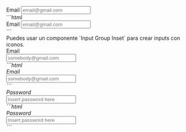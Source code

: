 
<DemoCard title="Tipos de inputs">

<div className="max-w-sm mt-6">
	<div className="space-y-1">
		<label>Email</label>
		<input type="email" placeholder="email@gmail.com" className="eolo-input" />
	</div>
</div>

<DemoCardCode>
```html
<div class="space-y-1">
  <label>Email</label>
  <input type="email" placeholder="email@gmail.com" class="eolo-input" />
</div>
```
</DemoCardCode>

<div className="h-6" />

<DemoCardDescription>
Puedes usar un componente `Input Group Inset` para crear inputs con iconos.
</DemoCardDescription>

<div className="max-w-sm">
  <div className="space-y-1">
    <label>Email</label>
    <div className="eolo-input-group-inset">
      <i className="ri-at-line ri-xl" />
      <input type="email" placeholder="somebody@gmail.com" className="eolo-input" />
    </div>
  </div>
</div>

<DemoCardCode>
```html
<div class="space-y-1">
  <label>Email</label>
  <div class="eolo-input-group-inset">
    <i class="ri-at-line ri-xl" />
    <input type="email" placeholder="somebody@gmail.com" class="eolo-input" />
  </div>
</div>
```
</DemoCardCode>

<div className="max-w-sm mt-6">
  <div className="space-y-1">
    <label>Password</label>
    <div className="eolo-input-group-inset">
      <i className="ri-lock-line ri-xl" />
      <input type="password" placeholder="Insert password here" defaultValue="this is a secret" className="eolo-input" />
    </div>
  </div>
</div>

<DemoCardCode>
```html
<div class="space-y-1">
  <label>Password</label>
  <div class="eolo-input-group-inset">
    <i class="ri-lock-line ri-xl" />
    <input type="password" placeholder="Insert password here" class="eolo-input" />
  </div>
</div>
```
</DemoCardCode>
</DemoCard>